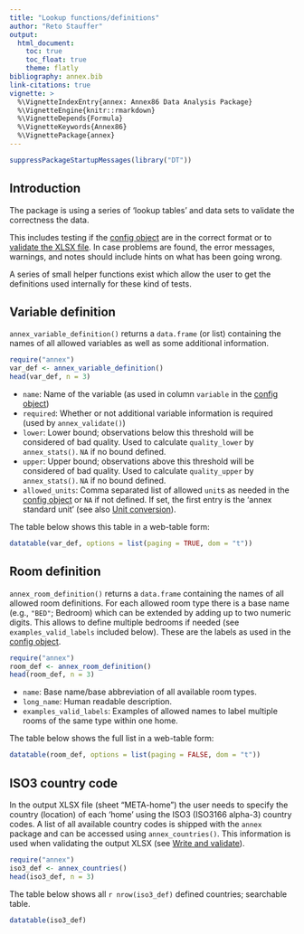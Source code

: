 ```yaml
---
title: "Lookup functions/definitions"
author: "Reto Stauffer"
output:
  html_document:
    toc: true
    toc_float: true
    theme: flatly
bibliography: annex.bib
link-citations: true
vignette: >
  %\VignetteIndexEntry{annex: Annex86 Data Analysis Package}
  %\VignetteEngine{knitr::rmarkdown}
  %\VignetteDepends{Formula}
  %\VignetteKeywords{Annex86}
  %\VignettePackage{annex}
---
```


```r
suppressPackageStartupMessages(library("DT"))
```


## Introduction

The package is using a series of 'lookup tables' and data sets to validate
the correctness the data.

This includes testing if the [config object](articles/config.html) are in the
correct format or to [validate the XLSX file](articles/write_and_validate.html).
In case problems are found, the error messages, warnings, and notes should include
hints on what has been going wrong.

A series of small helper functions exist which allow the user to get the definitions
used internally for these kind of tests.

## Variable definition

`annex_variable_definition()` returns a `data.frame` (or list) containing
the names of all allowed variables as well as some additional information.

```r
require("annex")
var_def <- annex_variable_definition()
head(var_def, n = 3)
```

* `name`: Name of the variable (as used in column `variable` in the [config object](articles/config.html))
* `required`: Whether or not additional variable information is required (used by `annex_validate()`)
* `lower`: Lower bound; observations below this threshold will be considered of bad quality. Used to calculate `quality_lower` by `annex_stats()`. `NA` if no bound defined.
* `upper`: Upper bound; observations above this threshold will be considered of bad quality. Used to calculate `quality_upper` by `annex_stats()`. `NA` if no bound defined.
* `allowed_units`: Comma separated list of allowed `unit`s as needed in the [config object](articles/config.html) or `NA` if not defined. If set, the first entry is the 'annex standard unit'
    (see also [Unit conversion](articles/unitconversion.html)).

The table below shows this table in a web-table form:

```r
datatable(var_def, options = list(paging = TRUE, dom = "t"))
```

## Room definition

`annex_room_definition()` returns a `data.frame` containing
the names of all allowed room definitions. For each allowed room type
there is a base name (e.g., `"BED"`; Bedroom) which can be extended by adding
up to two numeric digits. This allows to define multiple bedrooms if needed
(see `examples_valid_labels` included below).
These are the labels as used in the [config object](articles/config.html).

```r
require("annex")
room_def <- annex_room_definition()
head(room_def, n = 3)
```

* `name`: Base name/base abbreviation of all available room types.
* `long_name`: Human readable description.
* `examples_valid_labels`: Examples of allowed names to label multiple rooms of the same
    type within one home.

The table below shows the full list in a web-table form:

```r
datatable(room_def, options = list(paging = FALSE, dom = "t"))
```

## ISO3 country code

In the output XLSX file (sheet "META-home") the user needs to specify
the country (location) of each 'home' using the ISO3 (ISO3166 alpha-3) country codes.
A list of all available country codes is shipped with the `annex` package and can
be accessed using `annex_countries()`. This information is used when validating
the output XLSX (see [Write and validate](articles/write_and_validate.xlsx)).

```r
require("annex")
iso3_def <- annex_countries()
head(iso3_def, n = 3)
```

The table below shows all `r nrow(iso3_def)` defined countries; searchable table.

```r
datatable(iso3_def)
```


